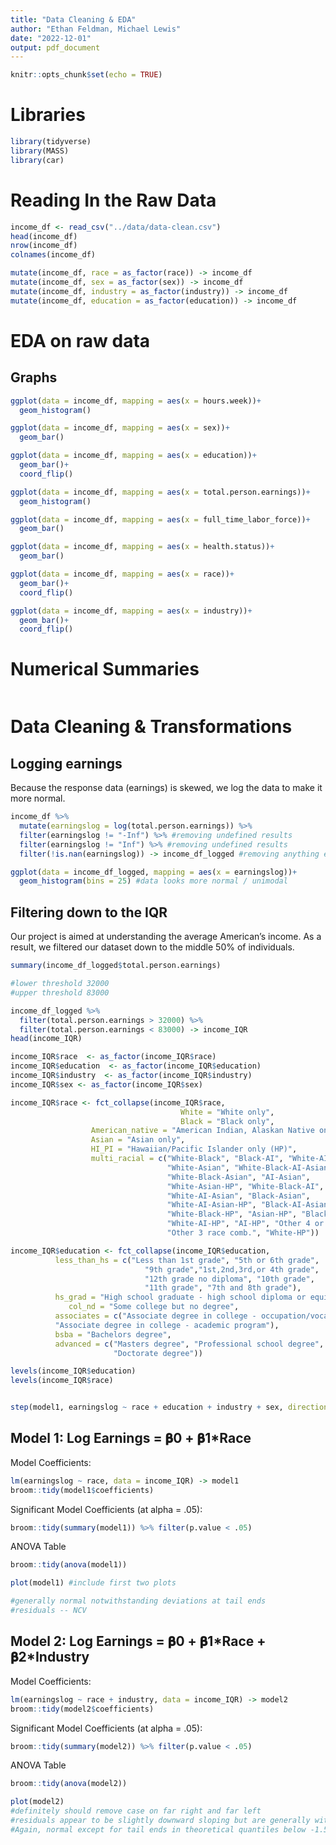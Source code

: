 ```yaml
---
title: "Data Cleaning & EDA"
author: "Ethan Feldman, Michael Lewis"
date: "2022-12-01"
output: pdf_document
---
```


```r
knitr::opts_chunk$set(echo = TRUE)
```

# Libraries

```r
library(tidyverse)
library(MASS)
library(car)
```

# Reading In the Raw Data

```r
income_df <- read_csv("../data/data-clean.csv")
head(income_df)
nrow(income_df)
colnames(income_df)

mutate(income_df, race = as_factor(race)) -> income_df
mutate(income_df, sex = as_factor(sex)) -> income_df
mutate(income_df, industry = as_factor(industry)) -> income_df
mutate(income_df, education = as_factor(education)) -> income_df
```

# EDA on raw data

## Graphs

```r
ggplot(data = income_df, mapping = aes(x = hours.week))+
  geom_histogram()

ggplot(data = income_df, mapping = aes(x = sex))+
  geom_bar()

ggplot(data = income_df, mapping = aes(x = education))+
  geom_bar()+
  coord_flip()

ggplot(data = income_df, mapping = aes(x = total.person.earnings))+
  geom_histogram()

ggplot(data = income_df, mapping = aes(x = full_time_labor_force))+
  geom_bar()

ggplot(data = income_df, mapping = aes(x = health.status))+
  geom_bar()

ggplot(data = income_df, mapping = aes(x = race))+
  geom_bar()+
  coord_flip()

ggplot(data = income_df, mapping = aes(x = industry))+
  geom_bar()+
  coord_flip()
```

# Numerical Summaries

```r

```

# Data Cleaning & Transformations

## Logging earnings

Because the response data (earnings) is skewed, we log the data to make it more normal.

```r
income_df %>% 
  mutate(earningslog = log(total.person.earnings)) %>%
  filter(earningslog != "-Inf") %>% #removing undefined results
  filter(earningslog != "Inf") %>% #removing undefined results
  filter(!is.nan(earningslog)) -> income_df_logged #removing anything else 

ggplot(data = income_df_logged, mapping = aes(x = earningslog))+
  geom_histogram(bins = 25) #data looks more normal / unimodal 

```

## Filtering down to the IQR

Our project is aimed at understanding the average American's income. As a result, we filtered our dataset down to the middle 50% of individuals.

```r
summary(income_df_logged$total.person.earnings)

#lower threshold 32000
#upper threshold 83000

income_df_logged %>% 
  filter(total.person.earnings > 32000) %>%
  filter(total.person.earnings < 83000) -> income_IQR
head(income_IQR)

income_IQR$race  <- as_factor(income_IQR$race)
income_IQR$education  <- as_factor(income_IQR$education)
income_IQR$industry  <- as_factor(income_IQR$industry)
income_IQR$sex <- as_factor(income_IQR$sex)

income_IQR$race <- fct_collapse(income_IQR$race,
                                      White = "White only",
                                      Black = "Black only",
                  American_native = "American Indian, Alaskan Native only (AI)",
                  Asian = "Asian only",
                  HI_PI = "Hawaiian/Pacific Islander only (HP)",
                  multi_racial = c("White-Black", "Black-AI", "White-AI",
                                   "White-Asian", "White-Black-AI-Asian",
                                   "White-Black-Asian", "AI-Asian",
                                   "White-Asian-HP", "White-Black-AI", 
                                   "White-AI-Asian", "Black-Asian", 
                                   "White-AI-Asian-HP", "Black-AI-Asian",
                                   "White-Black-HP", "Asian-HP", "Black-HP",
                                   "White-AI-HP", "AI-HP", "Other 4 or 5 race comb.",
                                   "Other 3 race comb.", "White-HP"))

income_IQR$education <- fct_collapse(income_IQR$education,
          less_than_hs = c("Less than 1st grade", "5th or 6th grade",
                              "9th grade","1st,2nd,3rd,or 4th grade",
                              "12th grade no diploma", "10th grade",
                              "11th grade", "7th and 8th grade"),
          hs_grad = "High school graduate - high school diploma or equivalent", 
             col_nd = "Some college but no degree",
          associates = c("Associate degree in college - occupation/vocation program",
          "Associate degree in college - academic program"),
          bsba = "Bachelors degree",
          advanced = c("Masters degree", "Professional school degree",
                       "Doctorate degree"))

levels(income_IQR$education)
levels(income_IQR$race)



```


```r
step(model1, earningslog ~ race + education + industry + sex, direction = "both")
```


## Model 1: Log Earnings = 𝛃0 + 𝛃1\*Race

Model Coefficients:

```r
lm(earningslog ~ race, data = income_IQR) -> model1
broom::tidy(model1$coefficients) 
```

Significant Model Coefficients (at alpha = .05):

```r
broom::tidy(summary(model1)) %>% filter(p.value < .05)
```

ANOVA Table

```r
broom::tidy(anova(model1))
```

```r
plot(model1) #include first two plots

#generally normal notwithstanding deviations at tail ends
#residuals -- NCV
```

## Model 2: Log Earnings = 𝛃0 + 𝛃1\*Race + 𝛃2\*Industry

Model Coefficients:

```r
lm(earningslog ~ race + industry, data = income_IQR) -> model2
broom::tidy(model2$coefficients) 
```

Significant Model Coefficients (at alpha = .05):

```r
broom::tidy(summary(model2)) %>% filter(p.value < .05)
```

ANOVA Table

```r
broom::tidy(anova(model2))
```

```r
plot(model2)
#definitely should remove case on far right and far left
#residuals appear to be slightly downward sloping but are generally within -.6 and .6. Variance is relatively constant. 
#Again, normal except for tail ends in theoretical quantiles below -1.5 and 1.5
```
